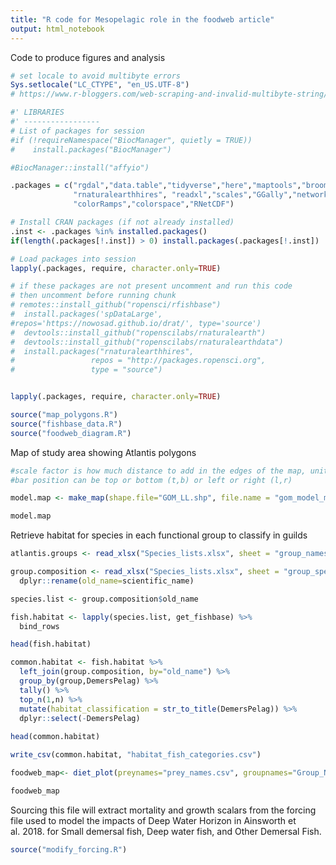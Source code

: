 ```yaml
---
title: "R code for Mesopelagic role in the foodweb article"
output: html_notebook
---
```


Code to produce figures and analysis 


```r

# set locale to avoid multibyte errors
Sys.setlocale("LC_CTYPE", "en_US.UTF-8")
# https://www.r-bloggers.com/web-scraping-and-invalid-multibyte-string/

#' LIBRARIES
#' -----------------
# List of packages for session
#if (!requireNamespace("BiocManager", quietly = TRUE))
#    install.packages("BiocManager")

#BiocManager::install("affyio")

.packages = c("rgdal","data.table","tidyverse","here","maptools","broom","ggmap","rfishbase","devtools", "sf", "tmap","ggspatial","rgeos", "raster", "spData","spDataLarge","sp","rnaturalearth","rnaturalearthdata",
              "rnaturalearthhires", "readxl","scales","GGally","network","sna","RColorBrewer","grDevices",
              "colorRamps","colorspace","RNetCDF")

# Install CRAN packages (if not already installed)
.inst <- .packages %in% installed.packages()
if(length(.packages[!.inst]) > 0) install.packages(.packages[!.inst])

# Load packages into session 
lapply(.packages, require, character.only=TRUE)

# if these packages are not present uncomment and run this code
# then uncomment before running chunk  
# remotes::install_github("ropensci/rfishbase")
#  install.packages('spDataLarge',
#repos='https://nowosad.github.io/drat/', type='source')
#  devtools::install_github("ropenscilabs/rnaturalearth")
#  devtools::install_github("ropenscilabs/rnaturalearthdata")
#  install.packages("rnaturalearthhires",
#                 repos = "http://packages.ropensci.org",
#                 type = "source")


lapply(.packages, require, character.only=TRUE)

source("map_polygons.R")
source("fishbase_data.R")
source("foodweb_diagram.R")

```

Map of study area showing Atlantis polygons
```r
#scale factor is how much distance to add in the edges of the map, units are dependent on the coordinate system of the shapefile
#bar position can be top or bottom (t,b) or left or right (l,r)

model.map <- make_map(shape.file="GOM_LL.shp", file.name = "gom_model_map.png", scale.factor = 2, bar.position = "tl")

model.map

```

Retrieve habitat for species in each functional group to classify in guilds

```r

atlantis.groups <- read_xlsx("Species_lists.xlsx", sheet = "group_names")

group.composition <- read_xlsx("Species_lists.xlsx", sheet = "group_species_composition") %>% 
  dplyr::rename(old_name=scientific_name)

species.list <- group.composition$old_name

fish.habitat <- lapply(species.list, get_fishbase) %>% 
  bind_rows

head(fish.habitat)

common.habitat <- fish.habitat %>% 
  left_join(group.composition, by="old_name") %>% 
  group_by(group,DemersPelag) %>%
  tally() %>% 
  top_n(1,n) %>% 
  mutate(habitat_classification = str_to_title(DemersPelag)) %>% 
  dplyr::select(-DemersPelag)
  
head(common.habitat)

write_csv(common.habitat, "habitat_fish_categories.csv")


```

```r
foodweb_map<- diet_plot(preynames="prey_names.csv", groupnames="Group_Names.csv", availabilitymatrix = "availabilities_matrix.csv", filename="gom_foodweb.png")

foodweb_map
```


Sourcing this file will extract mortality and growth scalars from the forcing file used to model the impacts of Deep Water Horizon in Ainsworth et al. 2018. for Small demersal fish, Deep water fish, and Other Demersal Fish.


```r

source("modify_forcing.R")

```

